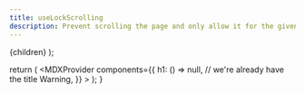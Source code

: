```yaml
---
title: useLockScrolling
description: Prevent scrolling the page and only allow it for the given element, usually an overlay
---
```



  <Alert type="warning" icon title="Important!">
    {children}
  </Alert>
);

  return (
    <MDXProvider
      components={{
        h1: () => null, // we're already have the title
        Warning,
      }}
    >
      <UseLockScrollingReadMe />
    </MDXProvider>
  );
}
